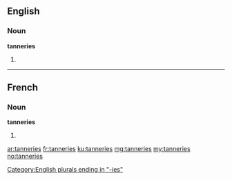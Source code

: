 ==English==

===Noun===
'''tanneries'''

# {{plural of|tannery}}

[[Category:English plurals ending in "-ies"]]

----

==French==

===Noun===
'''tanneries''' {{f}}

# {{plural of|tannerie|lang=fr}}

[[ar:tanneries]]
[[fr:tanneries]]
[[ku:tanneries]]
[[mg:tanneries]]
[[my:tanneries]]
[[no:tanneries]]